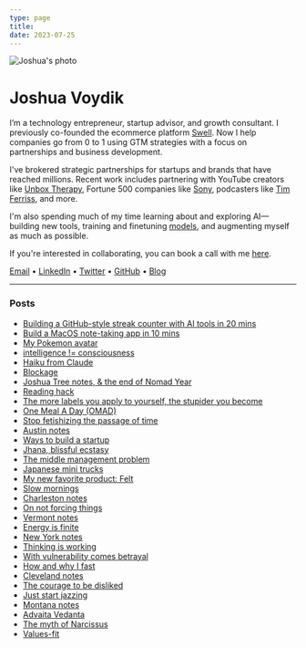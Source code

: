 ```yaml
---
type: page
title:
date: 2023-07-25
---
```


<div>
  <img src="/images/joshua.jpg" alt="Joshua's photo" style={{ height: '120px', width: '120px', marginLeft: '0px', borderRadius: '50%' }}/>
</div>
<div>
  <h1>Joshua Voydik</h1>
</div>

I’m a technology entrepreneur, startup advisor, and growth consultant. I previously co-founded the ecommerce platform [Swell](https://swell.is). Now I help companies go from 0 to 1 using GTM strategies with a focus on partnerships and business development. 

I've brokered strategic partnerships for startups and brands that have reached millions.  Recent work includes partnering with YouTube creators like [Unbox Therapy](https://www.youtube.com/@unboxtherapy), Fortune 500 companies like [Sony](https://www.sony.com/en/), podcasters like [Tim Ferriss](https://tim.blog/), and more. 

I'm also spending much of my time learning about and exploring AI—building new tools, training and finetuning [models](https://www.huggingface.co), and augmenting myself as much as possible.

If you're interested in collaborating, you can book a call with me [here](https://cal.com/joshua).

[Email](mailto:joshua@voydik.com) • [LinkedIn](https://www.linkedin.com/in/joshuavoydik/) • [Twitter](https://twitter.com/joshuavoydik) • [GitHub](https://github.com/joshuavoydik) • [Blog](https://joshua.substack.com/)

---

### Posts

- [Building a GitHub-style streak counter with AI tools in 20 mins](https://joshua.substack.com/p/building-a-github-style-streak-counter)
- [Build a MacOS note-taking app in 10 mins](https://joshua.substack.com/p/build-a-macos-note-taking-app-in)
- [My Pokemon avatar](https://joshua.substack.com/p/my-pokemon-avatar)
- [intelligence != consciousness](https://joshua.substack.com/p/intelligence-consciousness)
- [Haiku from Claude](https://joshua.substack.com/p/haiku-from-claude) 
- [Blockage](https://joshua.substack.com/p/blockage) 
- [Joshua Tree notes, & the end of Nomad Year](https://joshua.substack.com/p/joshua-tree-notes-and-the-end-of) 
- [Reading hack](https://joshua.substack.com/p/reading-hack) 
- [The more labels you apply to yourself, the stupider you become](https://joshua.substack.com/p/the-more-labels-you-apply-to-yourself) 
- [One Meal A Day (OMAD)](https://joshua.substack.com/p/one-meal-a-day-omad) 
- [Stop fetishizing the passage of time](https://joshua.substack.com/p/stop-fetishizing-the-passage-of-time) 
- [Austin notes](https://joshua.substack.com/p/austin-notes) 
- [Ways to build a startup](https://joshua.substack.com/p/ways-to-start-a-startup) 
- [Jhana, blissful ecstasy](https://joshua.substack.com/p/jhana-blissful-ecstasy) 
- [The middle management problem](https://joshua.substack.com/p/david-sacks-on-the-middle-management) 
- [Japanese mini trucks](https://joshua.substack.com/p/japanese-mini-trucks) 
- [My new favorite product: Felt](https://joshua.substack.com/p/my-new-favorite-product-felt) 
- [Slow mornings](https://joshua.substack.com/p/slow-mornings) 
- [Charleston notes](https://joshua.substack.com/p/charleston-notes) 
- [On not forcing things](https://joshua.substack.com/p/on-not-forcing-things)
- [Vermont notes](https://joshua.substack.com/p/vermont-notes)
- [Energy is finite](https://joshua.substack.com/p/energy-is-finite)
- [New York notes](https://joshua.substack.com/p/new-york-notes)
- [Thinking is working](https://joshua.substack.com/p/essay-thinking-is-working)
- [With vulnerability comes betrayal](https://joshua.substack.com/p/with-vulnerability-comes-betrayal)
- [How and why I fast](https://joshua.substack.com/p/how-and-why-i-fast)
- [Cleveland notes](https://joshua.substack.com/p/cleveland-notes)
- [The courage to be disliked](https://joshua.substack.com/p/the-courage-to-be-disliked)
- [Just start jazzing](https://joshua.substack.com/p/just-start-jazzing)
- [Montana notes](https://joshua.substack.com/p/montana-notes)
- [Advaita Vedanta](https://joshua.substack.com/p/advaita-vedanta)
- [The myth of Narcissus](https://joshua.substack.com/p/the-myth-of-narcissus)
- [Values-fit](https://joshua.substack.com/p/values-fit-)